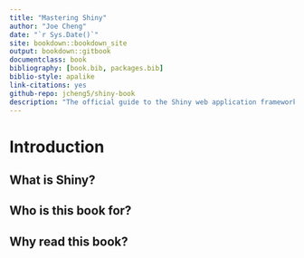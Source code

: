 ```yaml
--- 
title: "Mastering Shiny"
author: "Joe Cheng"
date: "`r Sys.Date()`"
site: bookdown::bookdown_site
output: bookdown::gitbook
documentclass: book
bibliography: [book.bib, packages.bib]
biblio-style: apalike
link-citations: yes
github-repo: jcheng5/shiny-book
description: "The official guide to the Shiny web application framework for R."
---
```


# Introduction

## What is Shiny?

## Who is this book for?

## Why read this book?
